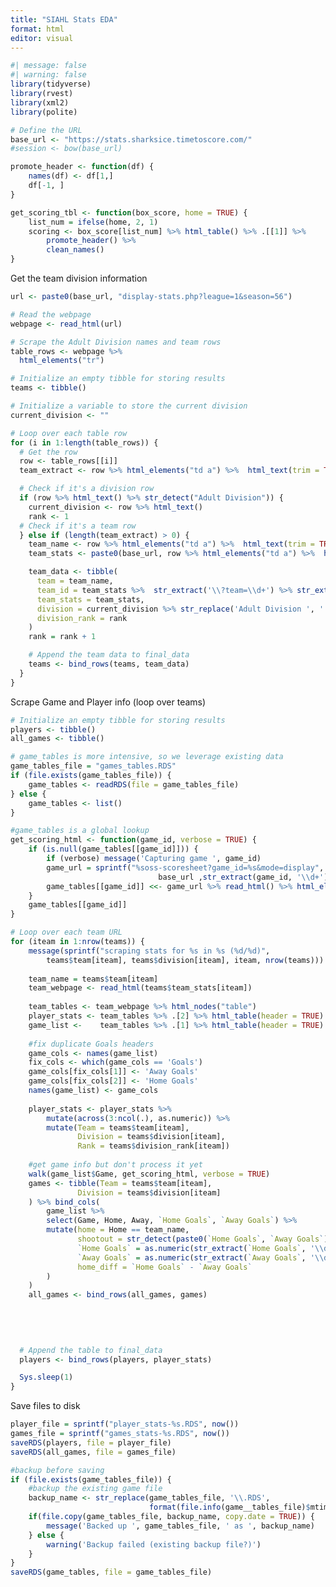 ```yaml
---
title: "SIAHL Stats EDA"
format: html
editor: visual
---
```


```r
#| message: false
#| warning: false
library(tidyverse)
library(rvest)
library(xml2)
library(polite)
```

```r
# Define the URL
base_url <- "https://stats.sharksice.timetoscore.com/"
#session <- bow(base_url)

promote_header <- function(df) { 
    names(df) <- df[1,]
    df[-1, ] 
}

get_scoring_tbl <- function(box_score, home = TRUE) {
    list_num = ifelse(home, 2, 1)
    scoring <- box_score[list_num] %>% html_table() %>% .[[1]] %>% 
        promote_header() %>% 
        clean_names()
}
```

Get the team division information

```r
url <- paste0(base_url, "display-stats.php?league=1&season=56")

# Read the webpage
webpage <- read_html(url)

# Scrape the Adult Division names and team rows
table_rows <- webpage %>%
  html_elements("tr") 

# Initialize an empty tibble for storing results
teams <- tibble()

# Initialize a variable to store the current division
current_division <- ""

# Loop over each table row
for (i in 1:length(table_rows)) {
  # Get the row
  row <- table_rows[[i]]
  team_extract <- row %>% html_elements("td a") %>%  html_text(trim = TRUE)

  # Check if it's a division row
  if (row %>% html_text() %>% str_detect("Adult Division")) {
    current_division <- row %>% html_text()
    rank <- 1
  # Check if it's a team row
  } else if (length(team_extract) > 0) {
    team_name <- row %>% html_elements("td a") %>%  html_text(trim = TRUE)
    team_stats <- paste0(base_url, row %>% html_elements("td a") %>%  html_attr("href"))

    team_data <- tibble(
      team = team_name,
      team_id = team_stats %>%  str_extract('\\?team=\\d+') %>% str_extract('\\d+'),
      team_stats = team_stats,
      division = current_division %>% str_replace('Adult Division ', ''),
      division_rank = rank
    )
    rank = rank + 1

    # Append the team data to final_data
    teams <- bind_rows(teams, team_data)
  }
}
```

Scrape Game and Player info (loop over teams)

```r
# Initialize an empty tibble for storing results
players <- tibble() 
all_games <- tibble()

# game_tables is more intensive, so we leverage existing data
game_tables_file = "games_tables.RDS"
if (file.exists(game_tables_file)) {
    game_tables <- readRDS(file = game_tables_file)
} else {
    game_tables <- list()
}

#game_tables is a global lookup
get_scoring_html <- function(game_id, verbose = TRUE) {
    if (is.null(game_tables[[game_id]])) {
        if (verbose) message('Capturing game ', game_id)
        game_url = sprintf("%soss-scoresheet?game_id=%s&mode=display", 
                                 base_url ,str_extract(game_id, '\\d+')) 
        game_tables[[game_id]] <<- game_url %>% read_html() %>% html_elements(".d25l table") %>% list() 
    }
    game_tables[[game_id]]
}

# Loop over each team URL
for (iteam in 1:nrow(teams)) {
    message(sprintf("scraping stats for %s in %s (%d/%d)", 
        teams$team[iteam], teams$division[iteam], iteam, nrow(teams)))
    
    team_name = teams$team[iteam]
    team_webpage <- read_html(teams$team_stats[iteam])
    
    team_tables <- team_webpage %>% html_nodes("table")
    player_stats <- team_tables %>% .[2] %>% html_table(header = TRUE) %>% .[[1]] %>% promote_header()
    game_list <-    team_tables %>% .[1] %>% html_table(header = TRUE) %>% .[[1]] %>% promote_header()
    
    #fix duplicate Goals headers
    game_cols <- names(game_list) 
    fix_cols <- which(game_cols == 'Goals')
    game_cols[fix_cols[1]] <- 'Away Goals'
    game_cols[fix_cols[2]] <- 'Home Goals'
    names(game_list) <- game_cols
    
    player_stats <- player_stats %>% 
        mutate(across(3:ncol(.), as.numeric)) %>% 
        mutate(Team = teams$team[iteam], 
               Division = teams$division[iteam], 
               Rank = teams$division_rank[iteam])
    
    #get game info but don't process it yet
    walk(game_list$Game, get_scoring_html, verbose = TRUE)
    games <- tibble(Team = teams$team[iteam], 
               Division = teams$division[iteam]
    ) %>% bind_cols(
        game_list %>% 
        select(Game, Home, Away, `Home Goals`, `Away Goals`) %>% 
        mutate(home = Home == team_name,
               shootout = str_detect(paste0(`Home Goals`, `Away Goals`), 'S'),
               `Home Goals` = as.numeric(str_extract(`Home Goals`, '\\d+')),
               `Away Goals` = as.numeric(str_extract(`Away Goals`, '\\d+')),
               home_diff = `Home Goals` - `Away Goals`
        ) 
    ) 
    all_games <- bind_rows(all_games, games)
    
    
    

  
  # Append the table to final_data
  players <- bind_rows(players, player_stats)

  Sys.sleep(1)
}

```

Save files to disk

```r
player_file = sprintf("player_stats-%s.RDS", now())
games_file = sprintf("games_stats-%s.RDS", now())
saveRDS(players, file = player_file)
saveRDS(all_games, file = games_file)

#backup before saving
if (file.exists(game_tables_file)) {
    #backup the existing game file
    backup_name <- str_replace(game_tables_file, '\\.RDS', 
                               format(file.info(game__tables_file)$mtime, '-%Y-%m-%d-%H%M%S.RDS'))
    if(file.copy(game_tables_file, backup_name, copy.date = TRUE)) {
        message('Backed up ', game_tables_file, ' as ', backup_name)
    } else {
        warning('Backup failed (existing backup file?)')
    }
}
saveRDS(game_tables, file = game_tables_file)
```

